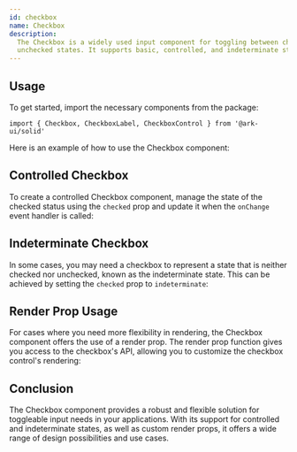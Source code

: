 ```yaml
---
id: checkbox
name: Checkbox
description:
  The Checkbox is a widely used input component for toggling between checked and
  unchecked states. It supports basic, controlled, and indeterminate states.
---
```


## Usage

To get started, import the necessary components from the package:

```tsx
import { Checkbox, CheckboxLabel, CheckboxControl } from '@ark-ui/solid'
```

Here is an example of how to use the Checkbox component:

<Story name="Basic" />

## Controlled Checkbox

To create a controlled Checkbox component, manage the state of the checked
status using the `checked` prop and update it when the `onChange` event handler
is called:

<Story name="Controlled" />

## Indeterminate Checkbox

In some cases, you may need a checkbox to represent a state that is neither
checked nor unchecked, known as the indeterminate state. This can be achieved by
setting the `checked` prop to `indeterminate`:

<Story name="Indeterminate" />

## Render Prop Usage

For cases where you need more flexibility in rendering, the Checkbox component
offers the use of a render prop. The render prop function gives you access to
the checkbox's API, allowing you to customize the checkbox control's rendering:

<Story name="RenderProp" />

## Conclusion

The Checkbox component provides a robust and flexible solution for toggleable
input needs in your applications. With its support for controlled and
indeterminate states, as well as custom render props, it offers a wide range of
design possibilities and use cases.
